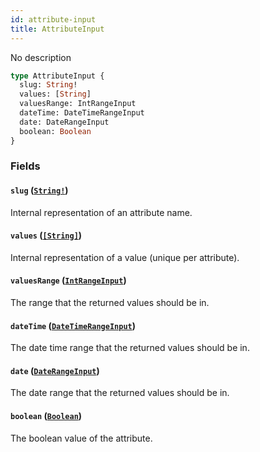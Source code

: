 ```yaml
---
id: attribute-input
title: AttributeInput
---
```


No description

```graphql
type AttributeInput {
  slug: String!
  values: [String]
  valuesRange: IntRangeInput
  dateTime: DateTimeRangeInput
  date: DateRangeInput
  boolean: Boolean
}
```

### Fields

#### `slug` ([`String!`](/developer/api-reference/scalars/string.mdx))

Internal representation of an attribute name.

#### `values` ([`[String]`](/developer/api-reference/scalars/string.mdx))

Internal representation of a value (unique per attribute).

#### `valuesRange` ([`IntRangeInput`](/developer/api-reference/inputs/int-range-input.mdx))

The range that the returned values should be in.

#### `dateTime` ([`DateTimeRangeInput`](/developer/api-reference/inputs/date-time-range-input.mdx))

The date time range that the returned values should be in.

#### `date` ([`DateRangeInput`](/developer/api-reference/inputs/date-range-input.mdx))

The date range that the returned values should be in.

#### `boolean` ([`Boolean`](/developer/api-reference/scalars/boolean.mdx))

The boolean value of the attribute.
